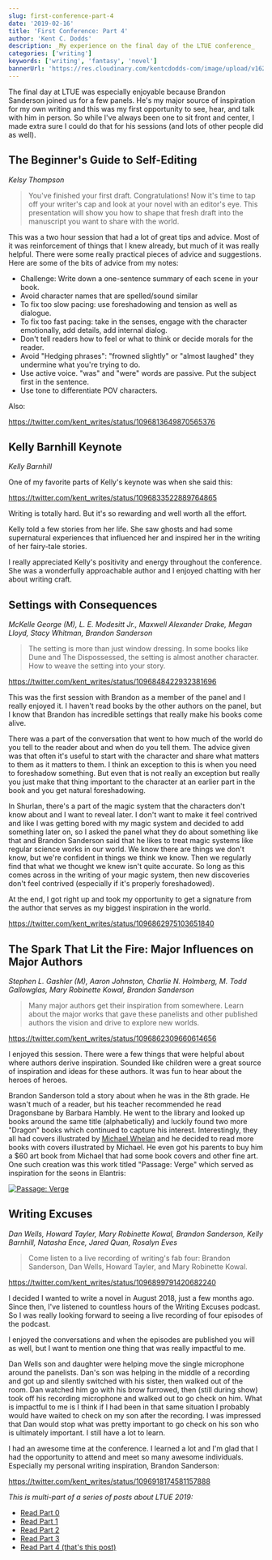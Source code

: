 ```yaml
---
slug: first-conference-part-4
date: '2019-02-16'
title: 'First Conference: Part 4'
author: 'Kent C. Dodds'
description: _My experience on the final day of the LTUE conference_
categories: ['writing']
keywords: ['writing', 'fantasy', 'novel']
bannerUrl: 'https://res.cloudinary.com/kentcdodds-com/image/upload/v1625033579/kentcdodds.com/content/writing-blog/first-conference-part-4/banner.jpg'
---
```


The final day at LTUE was especially enjoyable because Brandon Sanderson joined
us for a few panels. He's my major source of inspiration for my own writing and
this was my first opportunity to see, hear, and talk with him in person. So
while I've always been one to sit front and center, I made extra sure I could do
that for his sessions (and lots of other people did as well).

## The Beginner's Guide to Self-Editing

_Kelsy Thompson_

> You've finished your first draft. Congratulations! Now it's time to tap off
> your writer's cap and look at your novel with an editor's eye. This
> presentation will show you how to shape that fresh draft into the manuscript
> you want to share with the world.

This was a two hour session that had a lot of great tips and advice. Most of it
was reinforcement of things that I knew already, but much of it was really
helpful. There were some really practical pieces of advice and suggestions. Here
are some of the bits of advice from my notes:

- Challenge: Write down a one-sentence summary of each scene in your book.
- Avoid character names that are spelled/sound similar
- To fix too slow pacing: use foreshadowing and tension as well as dialogue.
- To fix too fast pacing: take in the senses, engage with the character
  emotionally, add details, add internal dialog.
- Don't tell readers how to feel or what to think or decide morals for the
  reader.
- Avoid "Hedging phrases": "frowned slightly" or "almost laughed" they undermine
  what you're trying to do.
- Use active voice. "was" and "were" words are passive. Put the subject first in
  the sentence.
- Use tone to differentiate POV characters.

Also:

https://twitter.com/kent_writes/status/1096813649870565376

## Kelly Barnhill Keynote

_Kelly Barnhill_

One of my favorite parts of Kelly's keynote was when she said this:

https://twitter.com/kent_writes/status/1096833522889764865

Writing is totally hard. But it's so rewarding and well worth all the effort.

Kelly told a few stories from her life. She saw ghosts and had some supernatural
experiences that influenced her and inspired her in the writing of her
fairy-tale stories.

I really appreciated Kelly's positivity and energy throughout the conference.
She was a wonderfully approachable author and I enjoyed chatting with her about
writing craft.

## Settings with Consequences

_McKelle George (M), L. E. Modesitt Jr., Maxwell Alexander Drake, Megan Lloyd,
Stacy Whitman, Brandon Sanderson_

> The setting is more than just window dressing. In some books like Dune and The
> Dispossessed, the setting is almost another character. How to weave the
> setting into your story.

https://twitter.com/kent_writes/status/1096848422932381696

This was the first session with Brandon as a member of the panel and I really
enjoyed it. I haven't read books by the other authors on the panel, but I know
that Brandon has incredible settings that really make his books come alive.

There was a part of the conversation that went to how much of the world do you
tell to the reader about and when do you tell them. The advice given was that
often it's useful to start with the character and share what matters to them as
it matters to them. I think an exception to this is when you need to foreshadow
something. But even that is not really an exception but really you just make
that thing important to the character at an earlier part in the book and you get
natural foreshadowing.

In Shurlan, there's a part of the magic system that the characters don't know
about and I want to reveal later. I don't want to make it feel contrived and
like I was getting bored with my magic system and decided to add something later
on, so I asked the panel what they do about something like that and Brandon
Sanderson said that he likes to treat magic systems like regular science works
in our world. We know there are things we don't know, but we're confident in
things we think we know. Then we regularly find that what we thought we knew
isn't quite accurate. So long as this comes across in the writing of your magic
system, then new discoveries don't feel contrived (especially if it's properly
foreshadowed).

At the end, I got right up and took my opportunity to get a signature from the
author that serves as my biggest inspiration in the world.

https://twitter.com/kent_writes/status/1096862975103651840

## The Spark That Lit the Fire: Major Influences on Major Authors

_Stephen L. Gashler (M), Aaron Johnston, Charlie N. Holmberg, M. Todd
Gallowglas, Mary Robinette Kowal, Brandon Sanderson_

> Many major authors get their inspiration from somewhere. Learn about the major
> works that gave these panelists and other published authors the vision and
> drive to explore new worlds.

https://twitter.com/kent_writes/status/1096862309660614656

I enjoyed this session. There were a few things that were helpful about where
authors derive inspiration. Sounded like children were a great source of
inspiration and ideas for these authors. It was fun to hear about the heroes of
heroes.

Brandon Sanderson told a story about when he was in the 8th grade. He wasn't
much of a reader, but his teacher recommended he read Dragonsbane by Barbara
Hambly. He went to the library and looked up books around the same title
(alphabetically) and luckily found two more "Dragon" books which continued to
capture his interest. Interestingly, they all had covers illustrated by
[Michael Whelan](https://www.michaelwhelan.com) and he decided to read more
books with covers illustrated by Michael. He even got his parents to buy him a
\$60 art book from Michael that had some book covers and other fine art. One
such creation was this work titled "Passage: Verge" which served as inspiration
for the seons in Elantris:

[![Passage: Verge](https://res.cloudinary.com/kentcdodds-com/image/upload/v1625033578/kentcdodds.com/content/writing-blog/first-conference-part-4/passageverge.jpg)](https://www.michaelwhelan.com/galleries/passage-verge)

## Writing Excuses

_Dan Wells, Howard Tayler, Mary Robinette Kowal, Brandon Sanderson, Kelly
Barnhill, Natasha Ence, Jared Quan, Rosalyn Eves_

> Come listen to a live recording of writing's fab four: Brandon Sanderson, Dan
> Wells, Howard Tayler, and Mary Robinette Kowal.

https://twitter.com/kent_writes/status/1096899791420682240

I decided I wanted to write a novel in August 2018, just a few months ago. Since
then, I've listened to countless hours of the Writing Excuses podcast. So I was
really looking forward to seeing a live recording of four episodes of the
podcast.

I enjoyed the conversations and when the episodes are published you will as
well, but I want to mention one thing that was really impactful to me.

Dan Wells son and daughter were helping move the single microphone around the
panelists. Dan's son was helping in the middle of a recording and got up and
silently switched with his sister, then walked out of the room. Dan watched him
go with his brow furrowed, then (still during show) took off his recording
microphone and walked out to go check on him. What is impactful to me is I think
if I had been in that same situation I probably would have waited to check on my
son after the recording. I was impressed that Dan would stop what was pretty
important to go check on his son who is ultimately important. I still have a lot
to learn.

I had an awesome time at the conference. I learned a lot and I'm glad that I had
the opportunity to attend and meet so many awesome individuals. Especially my
personal writing inspiration, Brandon Sanderson:

https://twitter.com/kent_writes/status/1096918174581157888

_This is multi-part of a series of posts about LTUE 2019:_

- [Read Part 0](./first-conference-part-0)
- [Read Part 1](./first-conference-part-1)
- [Read Part 2](./first-conference-part-2)
- [Read Part 3](./first-conference-part-3)
- [Read Part 4 (that's this post)](./first-conference-part-4)
